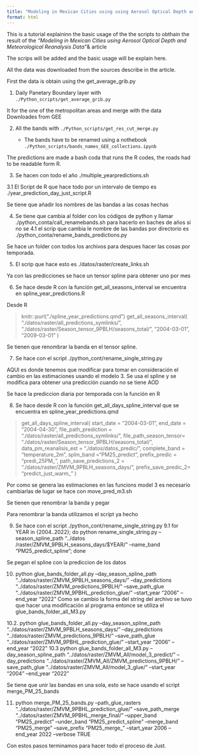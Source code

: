 ```yaml
---
title: "Modeling in Mexican Cities using using Aerosol Optical Depth and Meteorological Reanalysis Data"
format: html
---
```



This is a tutorial explaininn the basic usage of the the scripts to obthain the result of the *"Modeling in Mexican Cities using  Aerosol Optical Depth and Meteorological Reanalysis Data"*& article 


The scrips will be added and the basic usage will be explain here. 


All the data was downloaded from the sources describe in the article. 


First the data is obtain using the  get_average_grib.py


1. Daily Panetary Boundary layer with  `./Python_scripts/get_average_grib.py`

It for the one of the metropolitan areas and merge with the data Downloades from GEE

2. All the bands with  `./Python_scripts/get_res_cut_merge.py`

    * The bands have to be renamed using a nothebook `./Python_scripts/bands_names_GEE_collections.ipynb`


The predictions are made a bash coda that runs the R codes, the roads had to be readable form R. 

3.  Se hacen con todo el año ./multiple_yearpredictions.sh

3.1 El Script de R que hace todo por un intervalo de tiempo es ./year_prediction_day_just_script.R

Se tiene que añadir los nombres de las bandas a las cosas hechas

4. Se tiene que cambia al folder con los códigos de python y llamar ./python_conta/call_renamebands.sh para hacerlo en baches de años
si no se 
4.1 el scrip que cambia le nombre de las bandas por directorio es  ./python_conta/rename_bands_predictions.py

 Se hace un folder con todos los archivos para despues hacer las cosas por temporada.


5. El scrip que hace esto es ./datos/raster/create_links.sh


Ya con las predicciones se hace un tensor spline para obtener uno por mes

6. Se hace desde R con la función get_all_seasons_interval se encuentra en spline_year_predictions.R 

Desde R

> knitr::purl("./spline_year_predictions.qmd")
>get_all_seasons_interval(
    "./datos/raster/all_predictions_symlinks/",
    "./datos/raster/Season_tensor_9PBLH/seasons_total/",
    "2004-03-01",
    "2009-03-01"
    )

 Se tienen que renombrar la banda en el tensor spline.

7. Se hace con el script ./python_cont/rename_single_string.py



AQUI es donde tenemos que modificar para tomar en consideración el cambio 
en las estimaciones usando el modelo 3.  Se usa el spline y se modifica para obtener una predicción 
cuando no se tiene AOD 

Se hace la prediccion diaria por temporada con la función en R

8. Se hace desde R con la función  get_all_days_spline_interval que se encuentra en spline_year_predictions.qmd



> get_all_days_spline_interval(
    start_date  = "2004-03-01",
    end_date = "2004-04-30", 
    file_path_prediction =  "./datos/raster/all_predictions_symlinks/",
    file_path_season_tensor= "./datos/raster/Season_tensor_9PBLH/seasons_total/",
    data_pm_reanalisis_est = "./datos/datos_predic/", 
    complete_band =  "temperature_2m",
    splin_band ="PM25_predict",
    prefix_predic = "predi_25PM_",
    path_save_predictions_2 = "./datos/raster/ZMVM_9PBLH_seasons_days/",
    prefix_save_predic_2= "predict_just_warm_"
)

Por como se genera las estimaciones en las funcions model 3 es necesario cambiarlas de lugar 
se hace con move_pred_m3.sh


Se tienen que renombrar la banda y pegar

Para renombrar la banda utilizamos el script ya hecho 

9. Se hace con el script ./python_cont/rename_single_string.py
9.1 for YEAR in {2004..2022}; do  python rename_single_string.py --season_spline_path "../datos
/raster/ZMVM_9PBLH_seasons_days/$YEAR/" --name_band "PM25_predict_spline"; done


Se pegan el spline con la prediccion de los datos


10.  python glue_bands_folder_all.py  --day_season_spline_path "../datos/raster/ZMVM_9PBLH_seasons_days/" --day_predictions  "../datos/raster/ZMVM_predictions_9PBLH/" --save_path_glue "../datos/raster/ZMVM_9PBHL_prediction_glue/" --start_year "2006" --end_year "2022"
Como se cambio la forma del string del archivo se tuvo que hacer una modificación al programa
entonce se utiliza el glue_bands_folder_all_M3.py

10.2.  python glue_bands_folder_all.py  --day_season_spline_path "../datos/raster/ZMVM_9PBLH_seasons_days/" --day_predictions  "../datos/raster/ZMVM_predictions_9PBLH/" --save_path_glue "../datos/raster/ZMVM_9PBHL_prediction_glue/" --start_year "2006" --end_year "2022"
10.3  python glue_bands_folder_all_M3.py  --day_season_spline_path "../datos/raster/ZMVM_All/model_3_predict/" --day_predictions  "../datos/raster/ZMVM_All/ZMVM_predictions_9PBLH/" --save_path_glue "../datos/raster/ZMVM_All/model_3_glue/" --start_year "2004" --end_year "2022"


Se tiene que unir las bandas en una sola, esto se hace usando el script merge_PM_25_bands

11. python merge_PM_25_bands.py --path_glue_rasters "../datos/raster/ZMVM_9PBHL_prediction_glue/" --save_path_merge "../datos/raster/ZMVM_9PBHL_merge_final/" --upper_band "PM25_predict" --under_band "PM25_predict_spline" --merge_band "PM25_merge" --save_prefix "PM25_merge_" --start_year 2006 --end_year 2022 --verbose TRUE



Con estos pasos terminamos para hacer todo el proceso de Just. 


